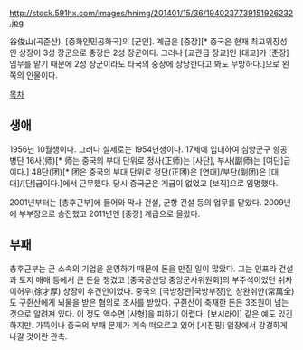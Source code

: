 http://stock.591hx.com/images/hnimg/201401/15/36/1940237739151926232.jpg

谷俊山(곡준산). [중화인민공화국]의 [군인]. 계급은 [중장][* 중국은 현재 최고위장성인 상장이 3성 장군으로 중장은 2성 장군이다. 그러나 [교관급 장교]인 [대교]가 [준장] 임무를 맡기 때문에 2성 장군이라도 타국의 중장에 상당한다고 봐도 무방하다.]으로 왼쪽의 인물이다.

[[목차]]
== 생애 ==
1956년 10월생이다. 그러나 실제로는 1954년생이다. 17세에 입대하여 심양군구 항공병단 16사(师)[* 师는 중국의 부대 단위로 정사(正师)는 [사단], 부사(副师)는 [여단]급이다.] 48단(团)[* 团은 중국의 부대 단위로 정단(正团)은 [연대]/부단(副团)은 [대대]/[단]급이다.]에서 근무했다. 당시 중국군은 계급이 없었고 [보직]으로 임명했다. 

2001년부터는 [총후근부]에 들어와 막사 건설, 군항 건설 등의 업무를 맡았다. 2009년에 부부장으로 승진했고 2011년엔 [중장] 계급으로 올랐다.
== 부패 ==
총후근부는 군 소속의 기업을 운영하기 때문에 돈을 만질 일이 많았다. 그는 인프라 건설과 토지 매매 등에서 큰 돈을 챙겼고 [중국공산당 중앙군사위원회]의 부주석이었던 쉬차이허우(徐才厚) 상장이 후견인이었다. 중국의 [국방장관|국방부장]인 창완취안(常萬全)도 구쥔산에게 뇌물을 받은 혐의로 조사를 받았다. 구쥔산이 축재한 돈은 3조원이 넘는 것으로 알려져 있다. 이 정도 액수면 [사형]을 피하기 어렵다. [보시라이] 같은 예도 있긴 하지만. 가뜩이나 중국의 부패 문제가 계속 떠오르고 있어 [시진핑] 입장에서 강경하게 나갈 것이란 관측.
